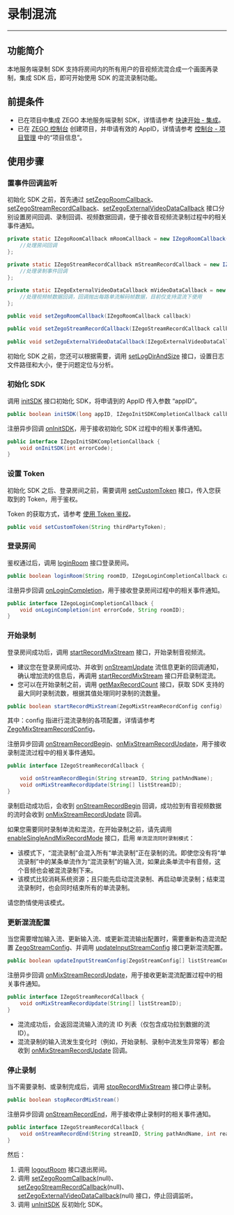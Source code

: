 # 录制混流

- - - 

## 功能简介

本地服务端录制 SDK 支持将房间内的所有用户的音视频流混合成一个画面再录制，集成 SDK 后，即可开始使用 SDK 的混流录制功能。

## 前提条件

- 已在项目中集成 ZEGO 本地服务端录制 SDK，详情请参考 [快速开始 - 集成](./SDK%20Integration.mdx)。
- 已在 [ZEGO 控制台](https://console.zego.im) 创建项目，并申请有效的 AppID，详情请参考 [控制台 - 项目管理](https://doc-zh.zego.im/article/12107) 中的“项目信息”。

## 使用步骤

### 置事件回调监听

初始化 SDK 之前，首先通过 [setZegoRoomCallback](https://doc-zh.zego.im/API/ServerRecord-java/com/zego/zegoliveroom/ZegoLiveRoom.html#setZegoRoomCallback-com.zego.zegoliveroom.callback.IZegoRoomCallback-)、[setZegoStreamRecordCallback](https://doc-zh.zego.im/API/ServerRecord-java/com/zego/zegoliveroom/ZegoLiveRoom.html#setZegoStreamRecordCallback-com.zego.zegoliveroom.callback.IZegoStreamRecordCallback-)、[setZegoExternalVideoDataCallback](https://doc-preview-zh.zego.im/API/ServerRecord-java/com/zego/zegoliveroom/ZegoLiveRoom.html#setZegoExternalVideoDataCallback-com.zego.zegoliveroom.callback.IZegoExternalVideoDataCallback-) 接口分别设置房间回调、录制回调、视频数据回调，便于接收音视频流录制过程中的相关事件通知。

```java
private static IZegoRoomCallback mRoomCallback = new IZegoRoomCallback() {
    //处理房间回调
};

private static IZegoStreamRecordCallback mStreamRecordCallback = new IZegoStreamRecordCallback() {
    //处理录制事件回调
};
   
private static IZegoExternalVideoDataCallback mVideoDataCallback = new IZegoExternalVideoDataCallback() {
    //处理视频帧数据回调，回调抛出每路单流解码帧数据，目前仅支持混流下使用
};

public void setZegoRoomCallback(IZegoRoomCallback callback)

public void setZegoStreamRecordCallback(IZegoStreamRecordCallback callback)
 
public void setZegoExternalVideoDataCallback(IZegoExternalVideoDataCallback callback)
```

初始化 SDK 之前，您还可以根据需要，调用 [setLogDirAndSize](https://doc-zh.zego.im/API/ServerRecord-java/com/zego/zegoliveroom/ZegoLiveRoom.html#setLogDirAndSize-java.lang.String-long-) 接口，设置日志文件路径和大小，便于问题定位与分析。
    
### 初始化 SDK

调用 [initSDK](https://doc-zh.zego.im/API/ServerRecord-java/com/zego/zegoliveroom/ZegoLiveRoom.html#initSDK-long-byte:A-com.zego.zegoliveroom.callback.IZegoInitSDKCompletionCallback-) 接口初始化 SDK，将申请到的 AppID 传入参数 “appID”。

```java
public boolean initSDK(long appID, IZegoInitSDKCompletionCallback callback)
```

注册异步回调 [onInitSDK](https://doc-zh.zego.im/API/ServerRecord-java/com/zego/zegoliveroom/callback/IZegoInitSDKCompletionCallback.html#onInitSDK-int-)，用于接收初始化 SDK 过程中的相关事件通知。

```java
public interface IZegoInitSDKCompletionCallback {
    void onInitSDK(int errorCode);
}
```

###  设置 Token

初始化 SDK 之后、登录房间之前，需要调用 [setCustomToken](https://doc-zh.zego.im/API/ServerRecord-java/com/zego/zegoliveroom/ZegoLiveRoom.html#setCustomToken-java.lang.String-) 接口，传入您获取到的 Token，用于鉴权。

Token 的获取方式，请参考 [使用 Token 鉴权](!User_Access_Control)。

```java
public void setCustomToken(String thirdPartyToken);
```

###  登录房间

鉴权通过后，调用 [loginRoom](https://doc-zh.zego.im/API/ServerRecord-java/com/zego/zegoliveroom/ZegoLiveRoom.html#loginRoom-java.lang.String-com.zego.zegoliveroom.callback.IZegoLoginCompletionCallback-) 接口登录房间。

```java
public boolean loginRoom(String roomID, IZegoLoginCompletionCallback callback)
```

注册异步回调 [onLoginCompletion](https://doc-zh.zego.im/API/ServerRecord-java/com/zego/zegoliveroom/callback/IZegoLoginCompletionCallback.html#onLoginCompletion-int-java.lang.String-)，用于接收登录房间过程中的相关事件通知。

```java
public interface IZegoLoginCompletionCallback {
    void onLoginCompletion(int errorCode, String roomID);
}
```

###  开始录制

登录房间成功后，调用 [startRecordMixStream](https://doc-zh.zego.im/API/ServerRecord-java/com/zego/zegoliveroom/ZegoLiveRoom.html#startRecordMixStream-com.zego.zegoliveroom.entity.ZegoMixStreamRecordConfig-) 接口，开始录制音视频流。

<Note title="说明">

- 建议您在登录房间成功、并收到 [onStreamUpdate](https://doc-zh.zego.im/API/ServerRecord-java/com/zego/zegoliveroom/callback/IZegoRoomCallback.html#onStreamUpdate-int-com.zego.zegoliveroom.entity.ZegoStreamInfo:A-java.lang.String-) 流信息更新的回调通知，确认增加流的信息后，再调用 [startRecordMixStream](https://doc-zh.zego.im/API/ServerRecord-java/com/zego/zegoliveroom/ZegoLiveRoom.html#startRecordMixStream-com.zego.zegoliveroom.entity.ZegoMixStreamRecordConfig-) 接口开启录制混流。
- 您可以在开始录制之前，调用 [getMaxRecordCount](https://doc-zh.zego.im/API/ServerRecord-java/com/zego/zegoliveroom/ZegoLiveRoom.html#getMaxRecordCount--) 接口，获取 SDK 支持的最大同时录制流数，根据其值处理同时录制的流数量。
</Note>

```java
public boolean startRecordMixStream(ZegoMixStreamRecordConfig config)
```

其中：config 指进行混流录制的各项配置，详情请参考 [ZegoMixStreamRecordConfig](https://doc-zh.zego.im/API/ServerRecord-java/com/zego/zegoliveroom/entity/ZegoMixStreamRecordConfig.html)。
  
注册异步回调 [onStreamRecordBegin](https://doc-zh.zego.im/API/ServerRecord-java/com/zego/zegoliveroom/callback/IZegoStreamRecordCallback.html#onStreamRecordBegin-java.lang.String-java.lang.String-)、[onMixStreamRecordUpdate](https://doc-zh.zego.im/API/ServerRecord-java/com/zego/zegoliveroom/callback/IZegoStreamRecordCallback.html#onMixStreamRecordUpdate-java.lang.String:A-)，用于接收录制混流过程中的相关事件通知。

```java
public interface IZegoStreamRecordCallback {

    void onStreamRecordBegin(String streamID, String pathAndName);
    void onMixStreamRecordUpdate(String[] listStreamID);
}
```

录制启动成功后，会收到 [onStreamRecordBegin](https://doc-zh.zego.im/API/ServerRecord-java/com/zego/zegoliveroom/callback/IZegoStreamRecordCallback.html#onStreamRecordBegin-java.lang.String-java.lang.String-) 回调，成功拉到有音视频数据的流时会收到 [onMixStreamRecordUpdate](https://doc-zh.zego.im/API/ServerRecord-java/com/zego/zegoliveroom/callback/IZegoStreamRecordCallback.html#onMixStreamRecordUpdate-java.lang.String:A-) 回调。
    
<Warning title="注意">

如果您需要同时录制单流和混流，在开始录制之前，请先调用 [enableSingleAndMixRecordMode](https://doc-zh.zego.im/API/ServerRecord-java/com/zego/zegoliveroom/ZegoLiveRoom.html#enableSingleAndMixRecordMode-boolean-) 接口，启用 `单流混流同时录制模式`：

- 该模式下，“混流录制”会混入所有“单流录制”正在录制的流。即使您没有将“单流录制”中的某条单流作为“混流录制”的输入流，如果此条单流中有音频，这个音频也会被混流录制下来。
- 该模式比较消耗系统资源；且只能先启动混流录制、再启动单流录制；结束混流录制时，也会同时结束所有的单流录制。

请您酌情使用该模式。
</Warning>
      
###  更新混流配置

当您需要增加输入流、更新输入流、或更新混流输出配置时，需要重新构造混流配置 [ZegoStreamConfig](https://doc-zh.zego.im/API/ServerRecord-java/com/zego/zegoliveroom/entity/ZegoStreamConfig.html)、并调用 [updateInputStreamConfig](https://doc-zh.zego.im/API/ServerRecord-java/com/zego/zegoliveroom/ZegoLiveRoom.html#updateInputStreamConfig-com.zego.zegoliveroom.entity.ZegoStreamConfig:A-) 接口更新混流配置。

```java
public boolean updateInputStreamConfig(ZegoStreamConfig[] listStreamConfig）
```
    
注册异步回调 [onMixStreamRecordUpdate](https://doc-zh.zego.im/API/ServerRecord-java/com/zego/zegoliveroom/callback/IZegoStreamRecordCallback.html#onMixStreamRecordUpdate-java.lang.String:A-)，用于接收更新混流配置过程中的相关事件通知。

```java
public interface IZegoStreamRecordCallback {
    void onMixStreamRecordUpdate(String[] listStreamID);
}
```

<Note title="说明">

- 混流成功后，会返回混流输入流的流 ID 列表（仅包含成功拉到数据的流 ID）。
- 混流录制的输入流发生变化时（例如，开始录制、录制中流发生异常等）都会收到 [onMixStreamRecordUpdate](https://doc-zh.zego.im/API/ServerRecord-java/com/zego/zegoliveroom/callback/IZegoStreamRecordCallback.html#onMixStreamRecordUpdate-java.lang.String:A-) 回调。
</Note>  

###  停止录制

当不需要录制、或录制完成后，调用 [stopRecordMixStream](https://doc-zh.zego.im/API/ServerRecord-java/com/zego/zegoliveroom/ZegoLiveRoom.html#stopRecordMixStream--) 接口停止录制。

```java
public boolean stopRecordMixStream()
```

注册异步回调 [onStreamRecordEnd](https://doc-zh.zego.im/API/ServerRecord-java/com/zego/zegoliveroom/callback/IZegoStreamRecordCallback.html#onStreamRecordEnd-java.lang.String-java.lang.String-int-)，用于接收停止录制时的相关事件通知。
 
```java
public interface IZegoStreamRecordCallback {
    void onStreamRecordEnd(String streamID, String pathAndName, int reason);
}
```

然后：

1. 调用 [logoutRoom](https://doc-zh.zego.im/API/ServerRecord-java/com/zego/zegoliveroom/ZegoLiveRoom.html#logoutRoom--) 接口退出房间。
2. 调用 [setZegoRoomCallback](https://doc-zh.zego.im/API/ServerRecord-java/com/zego/zegoliveroom/ZegoLiveRoom.html#setZegoRoomCallback-com.zego.zegoliveroom.callback.IZegoRoomCallback-)(null)、[setZegoStreamRecordCallback](https://doc-zh.zego.im/API/ServerRecord-java/com/zego/zegoliveroom/ZegoLiveRoom.html#setZegoStreamRecordCallback-com.zego.zegoliveroom.callback.IZegoStreamRecordCallback-)(null)、[setZegoExternalVideoDataCallback](https://doc-preview-zh.zego.im/API/ServerRecord-java/com/zego/zegoliveroom/ZegoLiveRoom.html#setZegoExternalVideoDataCallback-com.zego.zegoliveroom.callback.IZegoExternalVideoDataCallback-)(null) 接口，停止回调监听。
3. 调用 [unInitSDK](https://doc-zh.zego.im/API/ServerRecord-java/com/zego/zegoliveroom/ZegoLiveRoom.html#unInitSDK--) 反初始化 SDK。
